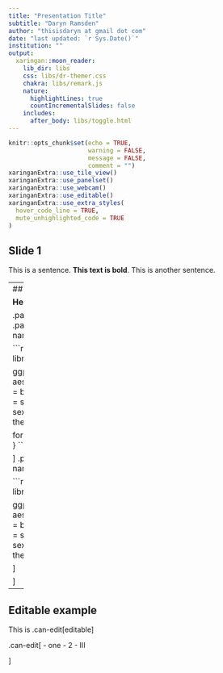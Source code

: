 ```yaml
---
title: "Presentation Title"
subtitle: "Daryn Ramsden"
author: "thisisdaryn at gmail dot com"
date: "last updated: `r Sys.Date()`"
institution: ""
output:
  xaringan::moon_reader:
    lib_dir: libs
    css: libs/dr-themer.css
    chakra: libs/remark.js
    nature:
      highlightLines: true
      countIncrementalSlides: false
    includes:
      after_body: libs/toggle.html
---
```



```r
knitr::opts_chunk$set(echo = TRUE,
                      warning = FALSE,
                      message = FALSE,
                      comment = "")
xaringanExtra::use_tile_view()
xaringanExtra::use_panelset()
xaringanExtra::use_webcam()
xaringanExtra::use_editable()
xaringanExtra::use_extra_styles(
  hover_code_line = TRUE,         
  mute_unhighlighted_code = TRUE  
)
```

## Slide 1 

This is a sentence. **This text is bold**. This is another sentence.

---
## A panelset example 

**Here is some bold text** 

.panelset[
.panel[.panel-name[Code]

```r
library(ggplot2)
library(palmerpenguins)

ggplot(data = penguins,
       aes(x = body_mass_g,
           y = bill_length_mm,
           color = species,
           shape = sex)) + 
  geom_point() + 
  theme_bw()

for (i in letters){
  print(i)
}
```


]
.panel[.panel-name[Plot]

```r
library(ggplot2)
library(palmerpenguins)

ggplot(data = penguins,
       aes(x = body_mass_g,
           y = bill_length_mm,
           color = species,
           shape = sex)) + 
  geom_point() + 
  theme_bw()
```

]

]

---
## Editable example 

This is .can-edit[editable]


.can-edit[
- one
- 2
- III

]

